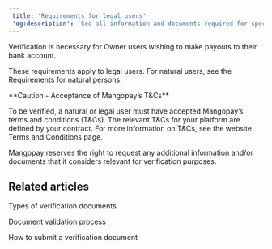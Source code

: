 ```yaml
---  
 title: 'Requirements for legal users'  
 'og:description': 'See all information and documents required for specific legal structures in each jurisdiction.'  
---  
```

  
  

Verification is necessary for Owner users wishing to make payouts to their bank account.  

These requirements apply to legal users. For natural users, see the Requirements for natural persons.  

<Warning>  
**Caution - Acceptance of Mangopay’s T&Cs** 
  
To be verified, a natural or legal user must have accepted Mangopay’s terms and conditions (T&Cs). The relevant T&Cs for your platform are defined by your contract. For more information on T&Cs, see the website Terms and Conditions page.  
</Warning>  

Mangopay reserves the right to request any additional information and/or documents that it considers relevant for verification purposes.  

## Related articles  

<Card title="Article">Types of verification documents</Card>  

<Card title="Article">Document validation process</Card>  

<Card title="Tutorial">How to submit a verification document</Card>